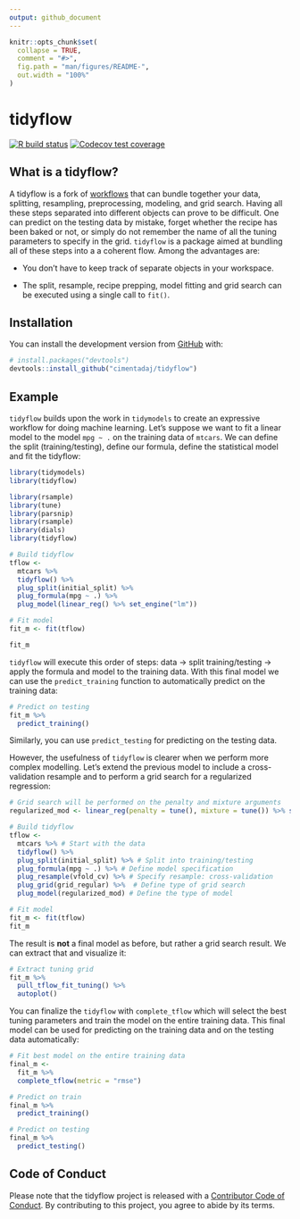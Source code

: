 ```yaml
---
output: github_document
---
```


<!-- README.md is generated from README.Rmd. Please edit that file -->

```r
knitr::opts_chunk$set(
  collapse = TRUE,
  comment = "#>",
  fig.path = "man/figures/README-",
  out.width = "100%"
)
```

# tidyflow

<!-- badges: start -->
[![R build status](https://github.com/cimentadaj/tidyflow/workflows/R-CMD-check/badge.svg)](https://github.com/cimentadaj/tidyflow/actions)
[![Codecov test coverage](https://codecov.io/gh/cimentadaj/tidyflow/branch/master/graph/badge.svg)](https://codecov.io/gh/cimentadaj/tidyflow?branch=master)
<!-- badges: end -->

## What is a tidyflow? 

A tidyflow is a fork of [workflows](https://workflows.tidymodels.org/) that can bundle together your data, splitting, resampling, preprocessing, modeling, and grid search. Having all these steps separated into different objects can prove to be difficult. One can predict on the testing data by mistake, forget whether the recipe has been baked or not, or simply do not remember the name of all the tuning parameters to specify in the grid. `tidyflow` is a package aimed at bundling all of these steps into a a coherent flow. Among the advantages are:

 * You don't have to keep track of separate objects in your workspace.

 * The split, resample, recipe prepping, model fitting and grid search can be executed using a single call to `fit()`.
 
## Installation

You can install the development version from [GitHub](https://github.com/) with: 

```r
# install.packages("devtools")
devtools::install_github("cimentadaj/tidyflow")
```
 
## Example

`tidyflow` builds upon the work in `tidymodels` to create an expressive workflow for doing machine learning. Let's suppose we want to fit a linear model to the model `mpg ~ .` on the training data of `mtcars`. We can define the split (training/testing), define our formula, define the statistical model and fit the tidyflow:

```r
library(tidymodels)
library(tidyflow)
```

```r
library(rsample)
library(tune)
library(parsnip)
library(rsample)
library(dials)
library(tidyflow)
```

```r
# Build tidyflow
tflow <-
  mtcars %>%
  tidyflow() %>%
  plug_split(initial_split) %>%
  plug_formula(mpg ~ .) %>%
  plug_model(linear_reg() %>% set_engine("lm"))

# Fit model
fit_m <- fit(tflow)

fit_m
```

`tidyflow` will execute this order of steps: data -> split training/testing -> apply the formula and model to the training data. With this final model we can use the `predict_training` function to automatically predict on the training data:

```r
# Predict on testing
fit_m %>%
  predict_training()
```

Similarly, you can use `predict_testing` for predicting on the testing data.

However, the usefulness of `tidyflow` is clearer when we perform more complex modelling. Let's extend the previous model to include a cross-validation resample and to perform a grid search for a regularized regression:

```r
# Grid search will be performed on the penalty and mixture arguments
regularized_mod <- linear_reg(penalty = tune(), mixture = tune()) %>% set_engine("glmnet")

# Build tidyflow
tflow <-
  mtcars %>% # Start with the data
  tidyflow() %>%
  plug_split(initial_split) %>% # Split into training/testing
  plug_formula(mpg ~ .) %>% # Define model specification
  plug_resample(vfold_cv) %>% # Specify resample: cross-validation
  plug_grid(grid_regular) %>%  # Define type of grid search
  plug_model(regularized_mod) # Define the type of model

# Fit model
fit_m <- fit(tflow)
fit_m
```

The result is **not** a final model as before, but rather a grid search result. We can extract that and visualize it:

```r
# Extract tuning grid
fit_m %>%
  pull_tflow_fit_tuning() %>%
  autoplot()
```

You can finalize the `tidyflow` with `complete_tflow` which will select the best tuning parameters and train the model on the entire training data. This final model can be used for predicting on the training data and on the testing data automatically:

```r
# Fit best model on the entire training data
final_m <-
  fit_m %>%
  complete_tflow(metric = "rmse")

# Predict on train
final_m %>%
  predict_training()

# Predict on testing
final_m %>%
  predict_testing()
```

## Code of Conduct

Please note that the tidyflow project is released with a [Contributor Code of Conduct](https://contributor-covenant.org/version/2/0/CODE_OF_CONDUCT.html). By contributing to this project, you agree to abide by its terms.
